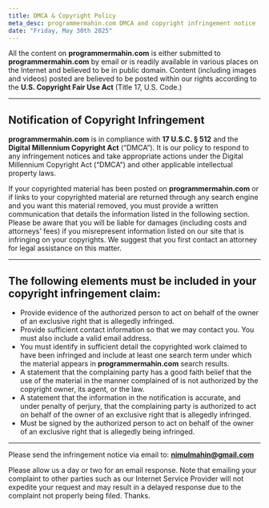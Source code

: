 ```yaml
---
title: DMCA & Copyright Policy
meta_desc: programmermahin.com DMCA and copyright infringement notice
date: "Friday, May 30th 2025"
---
```


All the content on **programmermahin.com** is either submitted to **programmermahin.com** by email or is readily available in various places on the Internet and believed to be in public domain. Content (including images and videos) posted are believed to be posted within our rights according to the **U.S. Copyright Fair Use Act** (Title 17, U.S. Code.)

---

## Notification of Copyright Infringement

**programmermahin.com** is in compliance with **17 U.S.C. § 512** and the **Digital Millennium Copyright Act** (“DMCA”). It is our policy to respond to any infringement notices and take appropriate actions under the Digital Millennium Copyright Act (“DMCA”) and other applicable intellectual property laws.

If your copyrighted material has been posted on **programmermahin.com** or if links to your copyrighted material are returned through any search engine and you want this material removed, you must provide a written communication that details the information listed in the following section. Please be aware that you will be liable for damages (including costs and attorneys’ fees) if you misrepresent information listed on our site that is infringing on your copyrights. We suggest that you first contact an attorney for legal assistance on this matter.

---

## The following elements must be included in your copyright infringement claim:

- Provide evidence of the authorized person to act on behalf of the owner of an exclusive right that is allegedly infringed.  
- Provide sufficient contact information so that we may contact you. You must also include a valid email address.  
- You must identify in sufficient detail the copyrighted work claimed to have been infringed and include at least one search term under which the material appears in **programmermahin.com** search results.  
- A statement that the complaining party has a good faith belief that the use of the material in the manner complained of is not authorized by the copyright owner, its agent, or the law.  
- A statement that the information in the notification is accurate, and under penalty of perjury, that the complaining party is authorized to act on behalf of the owner of an exclusive right that is allegedly infringed.  
- Must be signed by the authorized person to act on behalf of the owner of an exclusive right that is allegedly being infringed.  

---

Please send the infringement notice via email to: [**nimulmahin@gmail.com**](mailto:nimulmahin@gmail.com)

Please allow us a day or two for an email response. Note that emailing your complaint to other parties such as our Internet Service Provider will not expedite your request and may result in a delayed response due to the complaint not properly being filed. Thanks.
